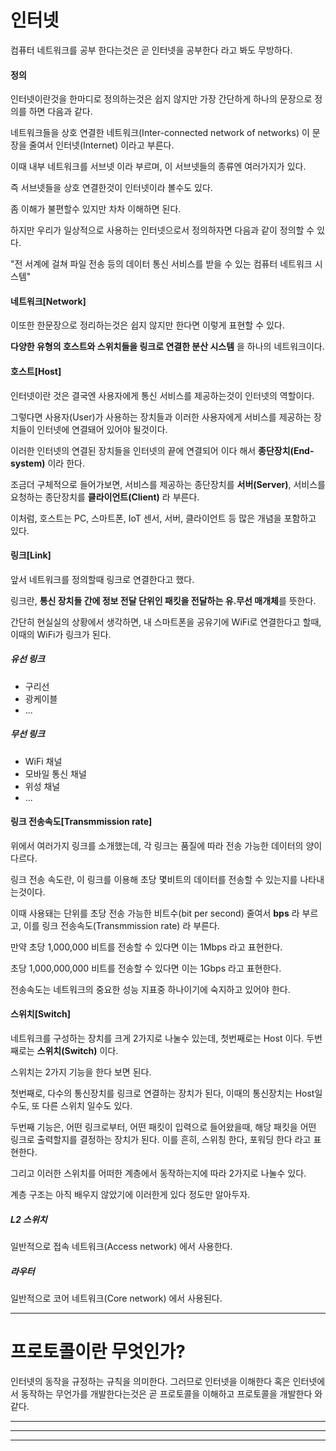 # 인터넷
컴퓨터 네트워크를 공부 한다는것은 곧 인터넷을 공부한다 라고 봐도 무방하다.

#### 정의
인터넷이란것을 한마디로 정의하는것은 쉽지 않지만 가장 간단하게 하나의 문장으로 정의를 하면 다음과 같다.

<R>네트워크들을 상호 연결한 네트워크(Inter-connected network of networks)</R> 이 문장을 줄여서 인터넷(Internet) 이라고 부른다.

이때 내부 네트워크를 서브넷 이라 부르며, 이 서브넷들의 종류엔 여러가지가 있다.

즉 서브넷들을 상호 연결한것이 인터넷이라 볼수도 있다.

좀 이해가 불편할수 있지만 차차 이해하면 된다.

하지만 우리가 일상적으로 사용하는 인터넷으로서 정의하자면 다음과 같이 정의할 수 있다.

"전 서계에 걸쳐 파일 전송 등의 데이터 통신 서비스를 받을 수 있는 컴퓨터 네트워크 시스템"

#### 네트워크[Network]
이또한 한문장으로 정리하는것은 쉽지 않지만 한다면 이렇게 표현할 수 있다.

**다양한 유형의 호스트와 스위치들을 링크로 연결한 분산 시스템** 을 하나의 네트워크이다.


#### 호스트[Host]
인터넷이란 것은 결국엔 사용자에게 통신 서비스를 제공하는것이 인터넷의 역할이다.

그렇다면 사용자(User)가 사용하는 장치들과 이러한 사용자에게 서비스를 제공하는 장치들이 인터넷에 연결돼어 있어야 될것이다.

이러한 인터넷의 연결된 장치들을 인터넷의 끝에 연결되어 이다 해서 **종단장치(End-system)** 이라 한다.

조금더 구체적으로 들어가보면, 서비스를 제공하는 종단장치를 **서버(Server)**, 서비스를 요청하는 종단장치를 **클라이언트(Client)** 라 부른다.

이처럼, 호스트는 PC, 스마트폰, IoT 센서, 서버, 클라이언트 등 많은 개념을 포함하고 있다.


#### 링크[Link]
앞서 네트워크를 정의할때 링크로 연결한다고 했다.

링크란, **통신 장치들 간에 <R>정보 전달 단위인 패킷</R>을 전달하는 유.무선 매개체**를 뜻한다.

간단히 현실실의 상황에서 생각하면, 내 스마트폰을 공유기에 WiFi로 연결한다고 할때, 이때의 WiFi가 링크가 된다.

##### 유선 링크
* 구리선
* 광케이블
* ...

##### 무선 링크
* WiFi 채널
* 모바일 통신 채널
* 위성 채널
* ...

#### 링크 전송속도[Transmmission rate]
위에서 여러가지 링크를 소개했는데, 각 링크는 품질에 따라 전송 가능한 데이터의 양이 다르다.

링크 전송 속도란, 이 링크를 이용해 초당 몇비트의 데이터를 전송할 수 있는지를 나타내는것이다.

이때 사용돼는 단위를 초당 전송 가능한 비트수(bit per second) 줄여서 **bps** 라 부르고, 이를 링크 전송속도(Transmmission rate) 라 부른다.

만약 초당 1,000,000 비트를 전송할 수 있다면 이는 1Mbps 라고 표현한다.

초당 1,000,000,000 비트를 전송할 수 있다면 이는 1Gbps 라고 표현한다.

전송속도는 네트워크의 중요한 성능 지표중 하나이기에 숙지하고 있어야 한다.


#### 스위치[Switch]
네트워크를 구성하는 장치를 크게 2가지로 나눌수 있는데, 첫번째로는 Host 이다. 두번째로는 **스위치(Switch)** 이다.

스위치는 2가지 기능을 한다 보면 된다.

첫번째로, 다수의 통신장치를 링크로 연결하는 장치가 된다, 이때의 통신장치는 Host일수도, 또 다른 스위치 일수도 있다.

두번째 기능은, 어떤 링크로부터, 어떤 패킷이 입력으로 들어왔을때, 해당 패킷을 어떤 링크로 출력할지를 결정하는 장치가 된다. 이를 흔히, 스위칭 한다, 포워딩 한다 라고 표현한다.

그리고 이러한 스위치를 어떠한 계층에서 동작하는지에 따라 2가지로 나눌수 있다.

계층 구조는 아직 배우지 않았기에 이러한게 있다 정도만 알아두자.

##### L2 스위치
일반적으로 접속 네트워크(Access network) 에서 사용한다.

##### 라우터
일반적으로 코어 네트워크(Core network) 에서 사용된다.

***


# 프로토콜이란 무엇인가?
<R>인터넷의 동작을 규정하는 규칙</R>을 의미한다.
그러므로 인터넷을 이해한다 혹은 인터넷에서 동작하는 무언가를 개발한다는것은 곧 프로토콜을 이해하고 프로토콜을 개발한다 와 같다.



***
***
***

# 

